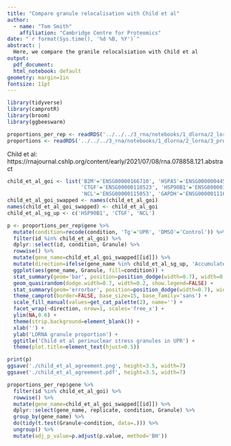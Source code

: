 ```yaml
---
title: "Compare granule relocalisation with Child et al"
author:
  - name: "Tom Smith"
    affiliation: "Cambridge Centre for Proteomics"
date: "`r format(Sys.time(), '%d %B, %Y')`"
abstract: | 
  Here, we compare the granile relocalsiation with Child et al
output:
  pdf_document:
  html_notebook: default
geometry: margin=1in
fontsize: 11pt
---
```


```r
library(tidyverse)
library(camprotR)
library(broom)
library(ggbeeswarm)
```

```r
proportions_per_rep <- readRDS('../../../3_rna/notebooks/1_dlorna/2_lorna/3_proportional_localisation/results/proportions_per_rep.rds')
proportions <- readRDS('../../../3_rna/notebooks/1_dlorna/2_lorna/3_proportional_localisation/results/proportions.rds')
```


Child et al: https://rnajournal.cshlp.org/content/early/2021/07/08/rna.078858.121.abstract
```r
child_et_al_goi <- list('B2M'='ENSG00000166710', 'HSPA5'='ENSG00000044574',
                        'CTGF'='ENSG00000118523', 'HSP90B1'='ENSG00000166598',
                        'NCL'='ENSG00000115053', 'GAPDH'='ENSG00000111640')
child_et_al_goi_swapped <- names(child_et_al_goi)
names(child_et_al_goi_swapped) <- child_et_al_goi
child_et_al_sg_up <- c('HSP90B1', 'CTGF', 'NCL')

p <- proportions_per_rep$gene %>%
  mutate(condition=recode(condition, 'Tg'='UPR', 'DMSO'='Control')) %>%
  filter(id %in% child_et_al_goi) %>%
  dplyr::select(id, condition, Granule) %>%
  rowwise() %>%
  mutate(gene_name=child_et_al_goi_swapped[[id]]) %>%
  mutate(direction=ifelse(gene_name %in% child_et_al_sg_up, 'Accumulated', 'Not accumulated')) %>%
  ggplot(aes(gene_name, Granule, fill=condition)) +
  stat_summary(geom='bar', position=position_dodge(width=0.7), width=0.7) +
  geom_quasirandom(dodge.width=0.7, width=0.2, show.legend=FALSE) +
  stat_summary(geom='errorbar', position=position_dodge(width=0.7), width=0.3) +
  theme_camprot(border=FALSE, base_size=15, base_family='sans') +
  scale_fill_manual(values=get_cat_palette(2), name='') +
  facet_wrap(~direction, nrow=1, scales='free_x') +
  ylim(NA,0.6) +
  theme(strip.background=element_blank()) +
  xlab('') +
  ylab('LORNA granule proportion') +
  ggtitle('Child et al perinuclear stress granules in UPR') +
  theme(plot.title=element_text(hjust=0.5))

print(p)
ggsave('./child_et_al_agreement.png', height=3.5, width=7)
ggsave('./child_et_al_agreement.pdf', height=3.5, width=7)
```


```r

proportions_per_rep$gene %>%
  filter(id %in% child_et_al_goi) %>%
  rowwise() %>%
  mutate(gene_name=child_et_al_goi_swapped[[id]]) %>%
  dplyr::select(gene_name, replicate, condition, Granule) %>%
  group_by(gene_name) %>%
  do(tidy(t.test(Granule~condition, data=.))) %>%
  ungroup() %>%
  mutate(adj_p_value=p.adjust(p.value, method='BH'))
```


